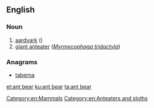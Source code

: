 ==English==

===Noun===
{{en-noun}}

# [[aardvark]] ({{taxlink|Orycteropus afer|species|noshow=1}})
# [[giant anteater]] (''[[Myrmecophaga tridactyla]]'')

===Anagrams===
* [[taberna#English|taberna]]

[[Category:en:Mammals]]
[[Category:en:Anteaters and sloths]]

[[et:ant bear]]
[[ku:ant bear]]
[[ta:ant bear]]